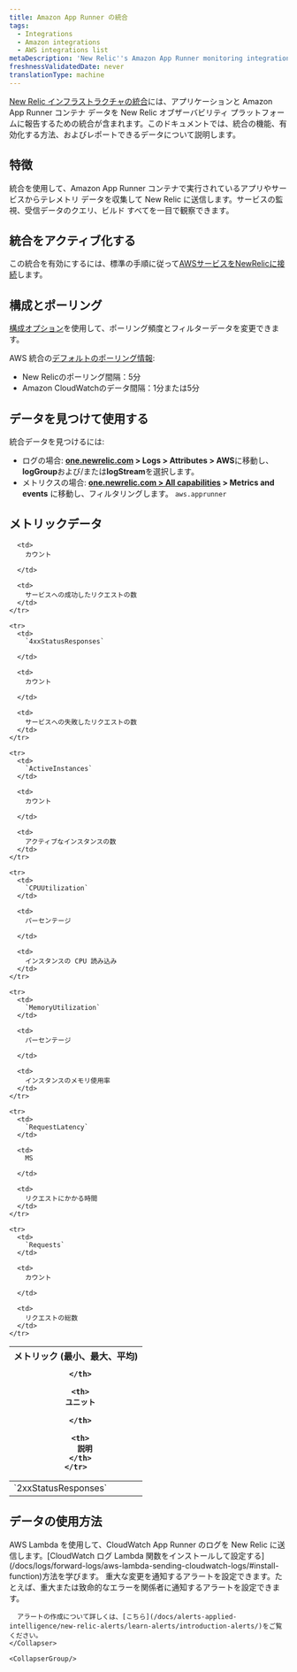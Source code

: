```yaml
---
title: Amazon App Runner の統合
tags:
  - Integrations
  - Amazon integrations
  - AWS integrations list
metaDescription: 'New Relic''s Amazon App Runner monitoring integration: what data it reports, and how to enable it.'
freshnessValidatedDate: never
translationType: machine
---
```


[New Relic インフラストラクチャの統合](/docs/infrastructure/integrations-getting-started/getting-started/introduction-infrastructure-integrations)には、アプリケーションと Amazon App Runner コンテナ データを New Relic オブザーバビリティ プラットフォームに報告するための統合が含まれます。このドキュメントでは、統合の機能、有効化する方法、およびレポートできるデータについて説明します。

## 特徴

統合を使用して、Amazon App Runner コンテナで実行されているアプリやサービスからテレメトリ データを収集して New Relic に送信します。サービスの監視、受信データのクエリ、ビルド <InlinePopover type="dashboards"/>すべてを一目で観察できます。

## 統合をアクティブ化する

この統合を有効にするには、標準の手順に従って[AWSサービスをNewRelicに接続](/docs/infrastructure/infrastructure-integrations/getting-started/connect-aws-integrations-infrastructure)します。

## 構成とポーリング

[構成オプション](/docs/integrations/new-relic-integrations/getting-started/configure-polling-frequency-data-collection-cloud-integrations)を使用して、ポーリング頻度とフィルターデータを変更できます。

AWS 統合の[デフォルトのポーリング情報](/docs/infrastructure/amazon-integrations/aws-integrations-list/aws-polling-intervals-infrastructure-integrations):

* New Relicのポーリング間隔：5分
* Amazon CloudWatchのデータ間隔：1分または5分

## データを見つけて使用する

統合データを見つけるには:

* ログの場合: **[one.newrelic.com](https://one.newrelic.com) > Logs > Attributes > AWS**に移動し、 **logGroup**および/または**logStream**を選択します。
* メトリクスの場合: **[one.newrelic.com > All capabilities](https://one.newrelic.com/all-capabilities) > Metrics and events** に移動し、フィルタリングします。 `aws.apprunner`

## メトリックデータ

<table>
  <thead>
    <tr>
      <th style={{ width: "200px" }}>
        メトリック (最小、最大、平均)  

      </th>

      <th>
        ユニット  

      </th>

      <th>
        説明
      </th>
    </tr>
  </thead>

  <tbody>
    <tr>
      <td>
        `2xxStatusResponses`
      </td>

      <td>
        カウント  

      </td>

      <td>
        サービスへの成功したリクエストの数
      </td>
    </tr>

    <tr>
      <td>
        `4xxStatusResponses`  

      </td>

      <td>
        カウント  

      </td>

      <td>
        サービスへの失敗したリクエストの数
      </td>
    </tr>

    <tr>
      <td>
        `ActiveInstances`
      </td>

      <td>
        カウント  

      </td>

      <td>
        アクティブなインスタンスの数
      </td>
    </tr>

    <tr>
      <td>
        `CPUUtilization`
      </td>

      <td>
        パーセンテージ  

      </td>

      <td>
        インスタンスの CPU 読み込み
      </td>
    </tr>

    <tr>
      <td>
        `MemoryUtilization`
      </td>

      <td>
        パーセンテージ  

      </td>

      <td>
        インスタンスのメモリ使用率
      </td>
    </tr>

    <tr>
      <td>
        `RequestLatency`
      </td>

      <td>
        MS  

      </td>

      <td>
        リクエストにかかる時間
      </td>
    </tr>

    <tr>
      <td>
        `Requests`
      </td>

      <td>
        カウント  

      </td>

      <td>
        リクエストの総数
      </td>
    </tr>
  </tbody>
</table>

## データの使用方法

<CollapserGroup>
  <Collapser
    className="freq-link"
    id="logs"
    title="アクセスログ"
  >
    AWS Lambda を使用して、CloudWatch App Runner のログを New Relic に送信します。[CloudWatch ログ Lambda 関数をインストールして設定する](/docs/logs/forward-logs/aws-lambda-sending-cloudwatch-logs/#install-function)方法を学びます。
  </Collapser>

  <CollapserGroup>
    <Collapser
      className="freq-link"
      id="alerts"
      title="アラートの作成"
    >
      重大な変更を通知するアラートを設定できます。たとえば、重大または致命的なエラーを関係者に通知するアラートを設定できます。

      アラートの作成について詳しくは、[こちら](/docs/alerts-applied-intelligence/new-relic-alerts/learn-alerts/introduction-alerts/)をご覧ください。
    </Collapser>

    <CollapserGroup/>
  </CollapserGroup>
</CollapserGroup>
